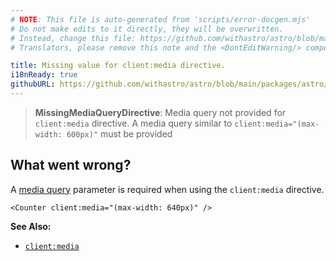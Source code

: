 ```yaml
---
# NOTE: This file is auto-generated from 'scripts/error-docgen.mjs'
# Do not make edits to it directly, they will be overwritten.
# Instead, change this file: https://github.com/withastro/astro/blob/main/packages/astro/src/core/errors/errors-data.ts
# Translators, please remove this note and the <DontEditWarning/> component.

title: Missing value for client:media directive.
i18nReady: true
githubURL: https://github.com/withastro/astro/blob/main/packages/astro/src/core/errors/errors-data.ts
---
```


<DontEditWarning />


> **MissingMediaQueryDirective**: Media query not provided for `client:media` directive. A media query similar to `client:media="(max-width: 600px)"` must be provided

## What went wrong?
A [media query](https://developer.mozilla.org/en-US/docs/Web/CSS/Media_Queries/Using_media_queries) parameter is required when using the `client:media` directive.

```astro
<Counter client:media="(max-width: 640px)" />
```

**See Also:**
-  [`client:media`](/en/reference/directives-reference/#clientmedia)
